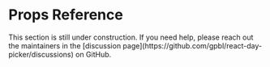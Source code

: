 
# Props Reference


<Callout emoji="🚧">
  This section is still under construction. If you need help, please reach out
  the maintainers in the [discussion
  page](https://github.com/gpbl/react-day-picker/discussions) on GitHub.
</Callout>
